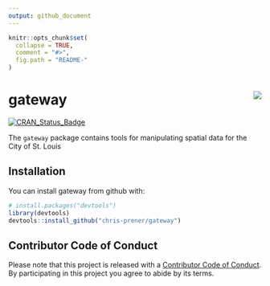 ```yaml
---
output: github_document
---
```


<!-- README.md is generated from README.Rmd. Please edit that file -->

```r
knitr::opts_chunk$set(
  collapse = TRUE,
  comment = "#>",
  fig.path = "README-"
)
```

# gateway <img src="man/figures/gatewayLogo.png" align="right" />

[![CRAN_Status_Badge](http://www.r-pkg.org/badges/version/gateway)](https://cran.r-project.org/package=gateway)

The `gateway` package contains tools for manipulating spatial data for the City of St. Louis

## Installation

You can install gateway from github with:

```r
# install.packages("devtools")
library(devtools)
devtools::install_github("chris-prener/gateway")
```

## Contributor Code of Conduct
Please note that this project is released with a [Contributor Code of Conduct](CONDUCT.md). By participating in this project you agree to abide by its terms.
